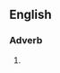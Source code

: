 ==English==

===Adverb===
{{en-adv}}

# {{lb|en|rare}} {{alternative form of|painstakingly|lang=en}}